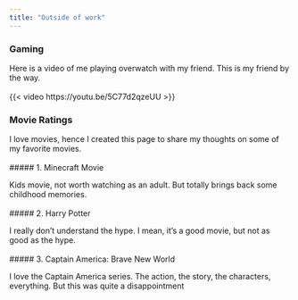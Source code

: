 ```yaml
---
title: "Outside of work"
---
```

### Gaming  
Here is a video of me playing overwatch with my friend. This is my friend by the way. \
<br>
{{< video https://youtu.be/5C77d2qzeUU >}}

### Movie Ratings  

I love movies, hence I created this page to share my thoughts on some of my favorite movies. \
<br>
##### 1. Minecraft Movie  

Kids movie, not worth watching as an adult. But totally brings back some childhood memories. \
<br>
##### 2. Harry Potter  

I really don't understand the hype. I mean, it's a good movie, but not as good as the hype. \
<br>
##### 3. Captain America: Brave New World  

I love the Captain America series. The action, the story, the characters, everything. But this was quite a disappointment \
<br>
